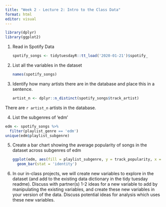 ```yaml
---
title: "Week 2 - Lecture 2: Intro to the Class Data"
format: html
editor: visual
---
```


```r
library(dplyr)
library(ggplot2)
```

1.  Read in Spotify Data

    ```r
    spotify_songs <- tidytuesdayR::tt_load('2020-01-21')$spotify_
    ```

2.  List all the variables in the dataset

    ```r
    names(spotify_songs)
    ```

3.  Identify how many artists there are in the database and place this in a sentence.

    ```r
    artist_n <- dplyr::n_distinct(spotify_songs$track_artist)
    ```

There are `r artist_n` artists in the database.

4.  List the subgenres of 'edm'

```r
edm <- spotify_songs %>% 
  filter(playlist_genre == 'edm') 
unique(edm$playlist_subgenre)
```

5.  Create a bar chart showing the average popularity of songs in the dataset across subgenres of edm

    ```r
    ggplot(edm, aes(fill = playlist_subgenre, y = track_popularity, x = playlist_subgenre)) + 
      geom_bar(stat = 'identity')
    ```

6.  In our in-class projects, we will create new variables to explore in the dataset (and add to the existing data dictionary in the tidy tuesday readme). Discuss with partner(s) 1-2 ideas for a new variable to add by manipulating the existing variables, and create these new variables in your version of the data. Discuss potential ideas for analysis which uses these new variables.
